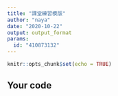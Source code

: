 ```yaml
---
title: "課堂練習模版"
author: "naya"
date: "2020-10-22"
output: output_format
params:
  id: "410873132"
---
```


```r
knitr::opts_chunk$set(echo = TRUE)
```

## Your code

```r

```

